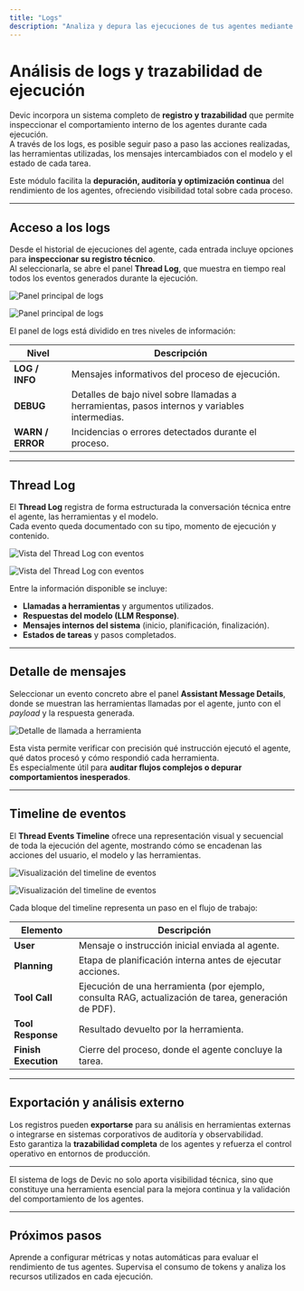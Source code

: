 ```yaml
---
title: "Logs"
description: "Analiza y depura las ejecuciones de tus agentes mediante los registros técnicos y el timeline de eventos de Devic."
---
```


# Análisis de logs y trazabilidad de ejecución

Devic incorpora un sistema completo de **registro y trazabilidad** que permite inspeccionar el comportamiento interno de los agentes durante cada ejecución.\
A través de los logs, es posible seguir paso a paso las acciones realizadas, las herramientas utilizadas, los mensajes intercambiados con el modelo y el estado de cada tarea.

Este módulo facilita la **depuración, auditoría y optimización continua** del rendimiento de los agentes, ofreciendo visibilidad total sobre cada proceso.

---

## Acceso a los logs

Desde el historial de ejecuciones del agente, cada entrada incluye opciones para **inspeccionar su registro técnico**.\
Al seleccionarla, se abre el panel **Thread Log**, que muestra en tiempo real todos los eventos generados durante la ejecución.

![Panel principal de logs](/open-console-logs-agent.png)



![Panel principal de logs](/logs-console.png)

El panel de logs está dividido en tres niveles de información:

| Nivel            | Descripción                                                                                   |
| ---------------- | --------------------------------------------------------------------------------------------- |
| **LOG / INFO**   | Mensajes informativos del proceso de ejecución.                                               |
| **DEBUG**        | Detalles de bajo nivel sobre llamadas a herramientas, pasos internos y variables intermedias. |
| **WARN / ERROR** | Incidencias o errores detectados durante el proceso.                                          |

---

## Thread Log

El **Thread Log** registra de forma estructurada la conversación técnica entre el agente, las herramientas y el modelo.\
Cada evento queda documentado con su tipo, momento de ejecución y contenido.

![Vista del Thread Log con eventos](/thread-logs-access.png)



![Vista del Thread Log con eventos](/thread-logs.png)

Entre la información disponible se incluye:

- **Llamadas a herramientas** y argumentos utilizados.
- **Respuestas del modelo (LLM Response)**.
- **Mensajes internos del sistema** (inicio, planificación, finalización).
- **Estados de tareas** y pasos completados.

---

## Detalle de mensajes

Seleccionar un evento concreto abre el panel **Assistant Message Details**, donde se muestran las herramientas llamadas por el agente, junto con el _payload_ y la respuesta generada.

![Detalle de llamada a herramienta](/tool-message-detail.png)

Esta vista permite verificar con precisión qué instrucción ejecutó el agente, qué datos procesó y cómo respondió cada herramienta.\
Es especialmente útil para **auditar flujos complejos o depurar comportamientos inesperados**.

---

## Timeline de eventos

El **Thread Events Timeline** ofrece una representación visual y secuencial de toda la ejecución del agente, mostrando cómo se encadenan las acciones del usuario, el modelo y las herramientas.

![Visualización del timeline de eventos](/flow-view-access.png)



![Visualización del timeline de eventos](/timeline-logs.png)

Cada bloque del timeline representa un paso en el flujo de trabajo:

| Elemento             | Descripción                                                                                          |
| -------------------- | ---------------------------------------------------------------------------------------------------- |
| **User**             | Mensaje o instrucción inicial enviada al agente.                                                     |
| **Planning**         | Etapa de planificación interna antes de ejecutar acciones.                                           |
| **Tool Call**        | Ejecución de una herramienta (por ejemplo, consulta RAG, actualización de tarea, generación de PDF). |
| **Tool Response**    | Resultado devuelto por la herramienta.                                                               |
| **Finish Execution** | Cierre del proceso, donde el agente concluye la tarea.                                               |

---

## Exportación y análisis externo

Los registros pueden **exportarse** para su análisis en herramientas externas o integrarse en sistemas corporativos de auditoría y observabilidad.\
Esto garantiza la **trazabilidad completa** de los agentes y refuerza el control operativo en entornos de producción.

---

<Note>
  El sistema de logs de Devic no solo aporta visibilidad técnica, sino que constituye una herramienta esencial para la mejora continua y la validación del comportamiento de los agentes.
</Note>

---

## Próximos pasos

<CardGroup cols={2}>
  <Card title="Evaluaciones automáticas" icon="check-circle" href="./evaluaciones">
    Aprende a configurar métricas y notas automáticas para evaluar el rendimiento de tus agentes.
  </Card>
  <Card title="Gestión de costes" icon="coins" href="./costes">
    Supervisa el consumo de tokens y analiza los recursos utilizados en cada ejecución.
  </Card>
</CardGroup>